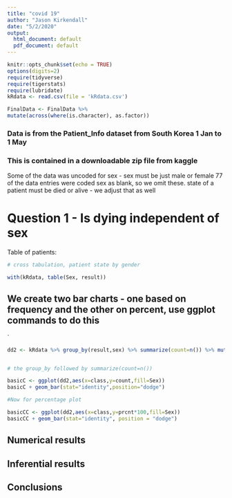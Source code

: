```yaml
---
title: "covid 19"
author: "Jason Kirkendall"
date: "5/2/2020"
output:
  html_document: default
  pdf_document: default
---
```


```r
knitr::opts_chunk$set(echo = TRUE)
options(digits=2)
require(tidyverse)
require(tigerstats)
require(lubridate)
kRdata <- read.csv(file = 'kRdata.csv')
```

```r
FinalData <- FinalData %>%
mutate(across(where(is.character), as.factor))
```


### Data is from the Patient_Info dataset from South Korea 1 Jan to 1 May 
### This is contained in a downloadable zip file from kaggle

Some of the data was uncoded for sex - sex must be just male or female
77 of the data entries were coded sex  as blank, so we omit these.
state of a patient must be died or alive - we adjust that as well   
  
# Question 1 - Is dying independent of sex




Table of patients:
```r

# cross tabulation, patient state by gender

with(kRdata, table(Sex, result))

```

## We create two bar charts - one based on frequency and the other on percent, use ggplot commands to do this

`

  
```r
dd2 <- kRdata %>% group_by(result,sex) %>% summarize(count=n()) %>% mutate(prcnt=count/sum(count))


# the group_by followed by summarize(count=n())

basicC <- ggplot(dd2,aes(x=class,y=count,fill=Sex))
basicC + geom_bar(stat="identity",position="dodge")

#Now for percentage plot

basicCC <- ggplot(dd2,aes(x=class,y=prcnt*100,fill=Sex)) 
basicCC + geom_bar(stat="identity", position = "dodge")

```


  
## Numerical results


## Inferential results 




## Conclusions

